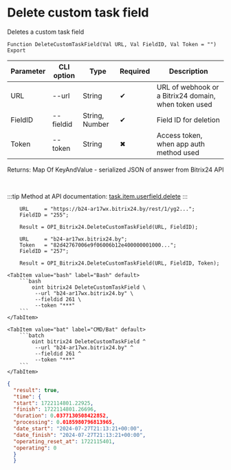 ﻿---
sidebar_position: 5
---


# Delete custom task field
 Deletes a custom task field



`Function DeleteCustomTaskField(Val URL, Val FieldID, Val Token = "") Export`

  | Parameter | CLI option | Type | Required | Description |
  |-|-|-|-|-|
  | URL | --url | String | &#x2714; | URL of webhook or a Bitrix24 domain, when token used |
  | FieldID | --fieldid | String, Number | &#x2714; | Field ID for deletion |
  | Token | --token | String | &#x2716; | Access token, when app auth method used |

  
  Returns:  Map Of KeyAndValue - serialized JSON of answer from Bitrix24 API

<br/>

:::tip
Method at API documentation: [task.item.userfield.delete](https://dev.1c-bitrix.ru/rest_help/tasks/task/userfield/delete.php)
:::
<br/>


```bsl title="1C:Enterprise/OneScript code example"
    URL     = "https://b24-ar17wx.bitrix24.by/rest/1/yg2...";
    FieldID = "255";

    Result = OPI_Bitrix24.DeleteCustomTaskField(URL, FieldID);

    URL     = "b24-ar17wx.bitrix24.by";
    Token   = "82d42767006e9f06006b12e400000001000...";
    FieldID = "257";

    Result = OPI_Bitrix24.DeleteCustomTaskField(URL, FieldID, Token);
```
 

 <Tabs>
  
    <TabItem value="bash" label="Bash" default>
        ```bash
            oint bitrix24 DeleteCustomTaskField \
             --url "b24-ar17wx.bitrix24.by" \
             --fieldid 261 \
             --token "***"
        ```
    </TabItem>
  
    <TabItem value="bat" label="CMD/Bat" default>
        ```batch
            oint bitrix24 DeleteCustomTaskField ^
             --url "b24-ar17wx.bitrix24.by" ^
             --fieldid 261 ^
             --token "***"
        ```
    </TabItem>
</Tabs>


```json title="Result"
{
  "result": true,
  "time": {
  "start": 1722114801.22925,
  "finish": 1722114801.26696,
  "duration": 0.0377130508422852,
  "processing": 0.0185980796813965,
  "date_start": "2024-07-27T21:13:21+00:00",
  "date_finish": "2024-07-27T21:13:21+00:00",
  "operating_reset_at": 1722115401,
  "operating": 0
  }
  }
```
